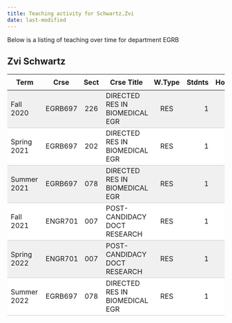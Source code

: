 ```yaml
---
title: Teaching activity for Schwartz,Zvi
date: last-modified
---
```


Below is a listing of teaching over time for department EGRB


## Zvi Schwartz

<style type="text/css">
#T_bb778 table {
  width: 100%;
  border-collapse: collapse;
}
#T_bb778 th {
  text-align: center;
  padding: 8px;
}
#T_bb778 td:nth-child(1) {
  padding-right: 10px;
  text-align: left;
}
#T_bb778 td:nth-child(2) {
  padding-right: 5px;
  text-align: left;
}
#T_bb778  td:nth-child(4) {
  padding-right: 5px;
  text-align: left;
}
#T_bb778 td:nth-child(3) {
  text-align: center;
}
#T_bb778  td:nth-child(5) {
  text-align: center;
}
#T_bb778 td:nth-child(6) {
  text-align: right;
}
#T_bb778  td:nth-child(7) {
  text-align: right;
}
#T_bb778_row0_col0, #T_bb778_row0_col1, #T_bb778_row0_col2, #T_bb778_row0_col3, #T_bb778_row0_col4, #T_bb778_row0_col5, #T_bb778_row0_col6, #T_bb778_row2_col0, #T_bb778_row2_col1, #T_bb778_row2_col2, #T_bb778_row2_col3, #T_bb778_row2_col4, #T_bb778_row2_col5, #T_bb778_row2_col6, #T_bb778_row4_col0, #T_bb778_row4_col1, #T_bb778_row4_col2, #T_bb778_row4_col3, #T_bb778_row4_col4, #T_bb778_row4_col5, #T_bb778_row4_col6 {
  background-color: #f0f0f0;
  border-bottom: 1px solid #ccc;
}
#T_bb778_row1_col0, #T_bb778_row1_col1, #T_bb778_row1_col2, #T_bb778_row1_col3, #T_bb778_row1_col4, #T_bb778_row1_col5, #T_bb778_row1_col6, #T_bb778_row3_col0, #T_bb778_row3_col1, #T_bb778_row3_col2, #T_bb778_row3_col3, #T_bb778_row3_col4, #T_bb778_row3_col5, #T_bb778_row3_col6, #T_bb778_row5_col0, #T_bb778_row5_col1, #T_bb778_row5_col2, #T_bb778_row5_col3, #T_bb778_row5_col4, #T_bb778_row5_col5, #T_bb778_row5_col6 {
  background-color: #ffffff;
  border-bottom: 1px solid #ccc;
}
</style>
<table id="T_bb778">
  <thead>
    <tr>
      <th id="T_bb778_level0_col0" class="col_heading level0 col0" >Term</th>
      <th id="T_bb778_level0_col1" class="col_heading level0 col1" >Crse</th>
      <th id="T_bb778_level0_col2" class="col_heading level0 col2" >Sect</th>
      <th id="T_bb778_level0_col3" class="col_heading level0 col3" >Crse Title</th>
      <th id="T_bb778_level0_col4" class="col_heading level0 col4" >W.Type</th>
      <th id="T_bb778_level0_col5" class="col_heading level0 col5" >Stdnts</th>
      <th id="T_bb778_level0_col6" class="col_heading level0 col6" >Hours</th>
    </tr>
  </thead>
  <tbody>
    <tr>
      <td id="T_bb778_row0_col0" class="data row0 col0" >Fall 2020</td>
      <td id="T_bb778_row0_col1" class="data row0 col1" >EGRB697</td>
      <td id="T_bb778_row0_col2" class="data row0 col2" >226</td>
      <td id="T_bb778_row0_col3" class="data row0 col3" >DIRECTED RES IN BIOMEDICAL EGR</td>
      <td id="T_bb778_row0_col4" class="data row0 col4" >RES</td>
      <td id="T_bb778_row0_col5" class="data row0 col5" >1</td>
      <td id="T_bb778_row0_col6" class="data row0 col6" >15</td>
    </tr>
    <tr>
      <td id="T_bb778_row1_col0" class="data row1 col0" >Spring 2021</td>
      <td id="T_bb778_row1_col1" class="data row1 col1" >EGRB697</td>
      <td id="T_bb778_row1_col2" class="data row1 col2" >202</td>
      <td id="T_bb778_row1_col3" class="data row1 col3" >DIRECTED RES IN BIOMEDICAL EGR</td>
      <td id="T_bb778_row1_col4" class="data row1 col4" >RES</td>
      <td id="T_bb778_row1_col5" class="data row1 col5" >1</td>
      <td id="T_bb778_row1_col6" class="data row1 col6" >15</td>
    </tr>
    <tr>
      <td id="T_bb778_row2_col0" class="data row2 col0" >Summer 2021</td>
      <td id="T_bb778_row2_col1" class="data row2 col1" >EGRB697</td>
      <td id="T_bb778_row2_col2" class="data row2 col2" >078</td>
      <td id="T_bb778_row2_col3" class="data row2 col3" >DIRECTED RES IN BIOMEDICAL EGR</td>
      <td id="T_bb778_row2_col4" class="data row2 col4" >RES</td>
      <td id="T_bb778_row2_col5" class="data row2 col5" >1</td>
      <td id="T_bb778_row2_col6" class="data row2 col6" >3</td>
    </tr>
    <tr>
      <td id="T_bb778_row3_col0" class="data row3 col0" >Fall 2021</td>
      <td id="T_bb778_row3_col1" class="data row3 col1" >ENGR701</td>
      <td id="T_bb778_row3_col2" class="data row3 col2" >007</td>
      <td id="T_bb778_row3_col3" class="data row3 col3" >POST-CANDIDACY DOCT RESEARCH</td>
      <td id="T_bb778_row3_col4" class="data row3 col4" >RES</td>
      <td id="T_bb778_row3_col5" class="data row3 col5" >1</td>
      <td id="T_bb778_row3_col6" class="data row3 col6" >9</td>
    </tr>
    <tr>
      <td id="T_bb778_row4_col0" class="data row4 col0" >Spring 2022</td>
      <td id="T_bb778_row4_col1" class="data row4 col1" >ENGR701</td>
      <td id="T_bb778_row4_col2" class="data row4 col2" >007</td>
      <td id="T_bb778_row4_col3" class="data row4 col3" >POST-CANDIDACY DOCT RESEARCH</td>
      <td id="T_bb778_row4_col4" class="data row4 col4" >RES</td>
      <td id="T_bb778_row4_col5" class="data row4 col5" >1</td>
      <td id="T_bb778_row4_col6" class="data row4 col6" >9</td>
    </tr>
    <tr>
      <td id="T_bb778_row5_col0" class="data row5 col0" >Summer 2022</td>
      <td id="T_bb778_row5_col1" class="data row5 col1" >EGRB697</td>
      <td id="T_bb778_row5_col2" class="data row5 col2" >078</td>
      <td id="T_bb778_row5_col3" class="data row5 col3" >DIRECTED RES IN BIOMEDICAL EGR</td>
      <td id="T_bb778_row5_col4" class="data row5 col4" >RES</td>
      <td id="T_bb778_row5_col5" class="data row5 col5" >1</td>
      <td id="T_bb778_row5_col6" class="data row5 col6" >3</td>
    </tr>
  </tbody>
</table>


